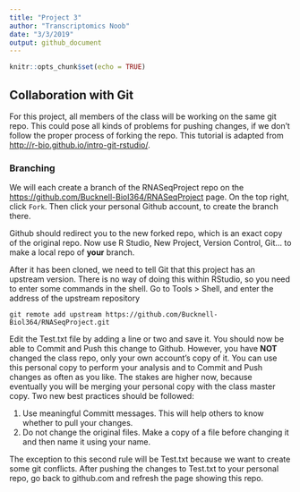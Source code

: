```yaml
---
title: "Project 3"
author: "Transcriptomics Noob"
date: "3/3/2019"
output: github_document
---
```


```r
knitr::opts_chunk$set(echo = TRUE)
```

## Collaboration with Git

For this project, all members of the class will be working on the same git repo. 
This could pose all kinds of problems for pushing changes, if we don't follow the proper process of forking the repo. 
This tutorial is adapted from <http://r-bio.github.io/intro-git-rstudio/>.

### Branching

We will each create a branch of the RNASeqProject repo on the <https://github.com/Bucknell-Biol364/RNASeqProject> page.
On the top right, click `Fork`. 
Then click your personal Github account, to create the branch there.

Github should redirect you to the new forked repo, which is an exact copy of the original repo.
Now use R Studio, New Project, Version Control, Git... to make a local repo of **your** branch. 

After it has been cloned, we need to tell Git that this project has an upstream version. 
There is no way of doing this within RStudio, so you need to enter some commands in the shell. 
Go to Tools > Shell, and enter the address of the upstream repository

`git remote add upstream https://github.com/Bucknell-Biol364/RNASeqProject.git`

Edit the Test.txt file by adding a line or two and save it.
You should now be able to Commit and Push this change to Github. 
However, you have **NOT** changed the class repo, only your own account's copy of it. 
You can use this personal copy to perform your analysis and to Commit and Push changes as often as you like. 
The stakes are higher now, because eventually you will be merging your personal copy with the class master copy. 
Two new best practices should be followed:

1. Use meaningful Committ messages. This will help others to know whether to pull your changes.
2. Do not change the original files. Make a copy of a file before changing it and then name it using your name.

The exception to this second rule will be Test.txt because we want to create some git conflicts.
After pushing the changes to Test.txt to your personal repo, go back to github.com and refresh the page showing this repo. 
